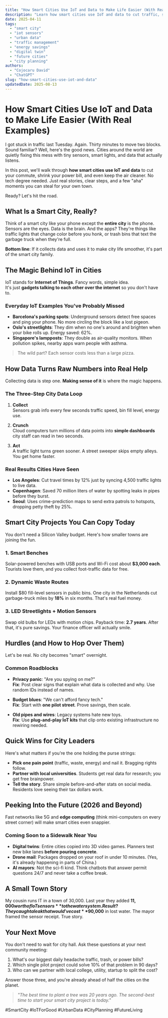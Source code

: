 ```yaml
---
title: "How Smart Cities Use IoT and Data to Make Life Easier (With Real Examples)"
description: "Learn how smart cities use IoT and data to cut traffic, save energy, and make daily life smoother. Simple guide with real-world tips you can copy today."
date: 2025-04-11
tags:
  - "smart city"
  - "iot sensors"
  - "urban data"
  - "traffic management"
  - "energy savings"
  - "digital twin"
  - "future cities"
  - "city planning"
authors:
  - "Cojocaru David"
  - "ChatGPT"
slug: "how-smart-cities-use-iot-and-data"
updatedDate: 2025-08-13
---
```


# How Smart Cities Use IoT and Data to Make Life Easier (With Real Examples)

I got stuck in traffic last Tuesday. Again. Thirty minutes to move two blocks. Sound familiar? Well, here's the good news. Cities around the world are quietly fixing this mess with tiny sensors, smart lights, and data that actually listens.  

In this post, we'll walk through **how smart cities use IoT and data** to cut your commute, shrink your power bill, and even keep the air cleaner. No tech degree needed. Just real stories, clear steps, and a few "aha" moments you can steal for your own town.

Ready? Let's hit the road.

## What Is a Smart City, Really?

Think of a smart city like your phone except the **entire city** is the phone.  
Sensors are the eyes. Data is the brain. And the apps? They're things like traffic lights that change color before you honk, or trash bins that text the garbage truck when they're full.  

**Bottom line**: If it collects data and uses it to make city life smoother, it's part of the smart city family.

## The Magic Behind IoT in Cities

IoT stands for **Internet of Things**. Fancy words, simple idea.  
It's just **gadgets talking to each other over the internet** so you don't have to.

### Everyday IoT Examples You've Probably Missed

- **Barcelona's parking spots**: Underground sensors detect free spaces and ping your phone. No more circling the block like a lost pigeon.  
- **Oslo's streetlights**: They dim when no one's around and brighten when your bike rolls up. Energy saved: 62%.  
- **Singapore's lampposts**: They double as air-quality monitors. When pollution spikes, nearby apps warn people with asthma.  

> The wild part? Each sensor costs less than a large pizza.

## How Data Turns Raw Numbers into Real Help

Collecting data is step one. **Making sense of it** is where the magic happens.

### The Three-Step City Data Loop

1. **Collect**  
   Sensors grab info every few seconds traffic speed, bin fill level, energy use.

2. **Crunch**  
   Cloud computers turn millions of data points into **simple dashboards** city staff can read in two seconds.

3. **Act**  
   A traffic light turns green sooner. A street sweeper skips empty alleys. You get home faster.

### Real Results Cities Have Seen

- **Los Angeles**: Cut travel times by 12% just by syncing 4,500 traffic lights to live data.  
- **Copenhagen**: Saved 70 million liters of water by spotting leaks in pipes before they burst.  
- **Seoul**: Uses crime-prediction maps to send extra patrols to hotspots, dropping petty theft by 25%.

## Smart City Projects You Can Copy Today

You don't need a Silicon Valley budget. Here's how smaller towns are joining the fun.

### 1. Smart Benches
Solar-powered benches with USB ports and Wi-Fi cost about **$3,000 each**. Tourists love them, and you collect foot-traffic data for free.

### 2. Dynamic Waste Routes
Install $80 fill-level sensors in public bins. One city in the Netherlands cut garbage-truck miles by **18%** in six months. That's real fuel money.

### 3. LED Streetlights + Motion Sensors
Swap old bulbs for LEDs with motion chips. Payback time: **2.7 years**. After that, it's pure savings. Your finance officer will actually smile.

## Hurdles (and How to Hop Over Them)

Let's be real. No city becomes "smart" overnight.

### Common Roadblocks

- **Privacy panic**: "Are you spying on me?"  
  **Fix**: Post clear signs that explain what data is collected and why. Use random IDs instead of names.

- **Budget blues**: "We can't afford fancy tech."  
  **Fix**: Start with **one pilot street**. Prove savings, then scale.

- **Old pipes and wires**: Legacy systems hate new toys.  
  **Fix**: Use **plug-and-play IoT kits** that clip onto existing infrastructure no rewiring needed.

## Quick Wins for City Leaders

Here's what matters if you're the one holding the purse strings:

- **Pick one pain point** (traffic, waste, energy) and nail it. Bragging rights follow.  
- **Partner with local universities**. Students get real data for research; you get free brainpower.  
- **Tell the story**. Share simple before-and-after stats on social media. Residents love seeing their tax dollars work.

## Peeking Into the Future (2026 and Beyond)

Fast networks like 5G and **edge computing** (think mini-computers on every street corner) will make smart cities even snappier.

### Coming Soon to a Sidewalk Near You

- **Digital twins**: Entire cities copied into 3D video games. Planners test new bike lanes **before pouring concrete**.  
- **Drone mail**: Packages dropped on your roof in under 10 minutes. (Yes, it's already happening in parts of China.)  
- **AI mayors**: Not the sci-fi kind. Think chatbots that answer permit questions 24/7 and never take a coffee break.

## A Small Town Story

My cousin runs IT in a town of 30,000. Last year they added **$11,000 worth of IoT sensors** to the water system. Result? They caught a leak that would've cost **$90,000** in lost water. The mayor framed the sensor receipt. True story.

## Your Next Move

You don't need to wait for city hall. Ask these questions at your next community meeting:

1. What's our biggest daily headache traffic, trash, or power bills?  
2. Which single pilot project could solve 10% of that problem in 90 days?  
3. Who can we partner with local college, utility, startup to split the cost?

Answer those three, and you're already ahead of half the cities on the planet.

> _"The best time to plant a tree was 20 years ago. The second-best time to start your smart city project is today."_

#SmartCity #IoTForGood #UrbanData #CityPlanning #FutureLiving